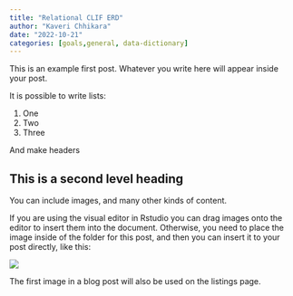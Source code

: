 ```yaml
---
title: "Relational CLIF ERD"
author: "Kaveri Chhikara"
date: "2022-10-21"
categories: [goals,general, data-dictionary]
---
```


This is an example first post. Whatever you write here will appear inside your post.

It is possible to write lists:

1.  One
2.  Two
3.  Three

And make headers

## This is a second level heading

You can include images, and many other kinds of content.

If you are using the visual editor in Rstudio you can drag images onto the editor to insert them into the document. Otherwise, you need to place the image inside of the folder for this post, and then you can insert it to your post directly, like this:

![](ERD.png)

The first image in a blog post will also be used on the listings page.